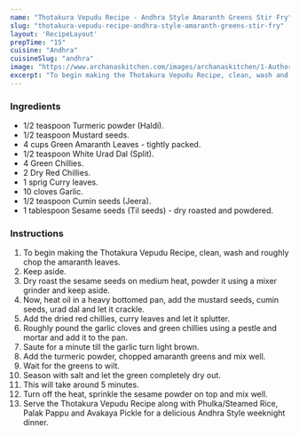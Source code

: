 ---
name: "Thotakura Vepudu Recipe - Andhra Style Amaranth Greens Stir Fry"
slug: "thotakura-vepudu-recipe-andhra-style-amaranth-greens-stir-fry"
layout: 'RecipeLayout'
prepTime: "15"
cuisine: "Andhra"
cuisineSlug: "andhra"
image: "https://www.archanaskitchen.com/images/archanaskitchen/1-Author/nithya.anantham/Thotakura_Vepudu_Recipe_Andhra_Style_Amaranth_Greens_Stir_Fry.jpg"
excerpt: "To begin making the Thotakura Vepudu Recipe, clean, wash and roughly chop the amaranth leaves"
---

### Ingredients

- 1/2 teaspoon Turmeric powder (Haldi).
- 1/2 teaspoon Mustard seeds.
- 4 cups Green Amaranth Leaves - tightly packed.
- 1/2 teaspoon White Urad Dal (Split).
- 4 Green Chillies.
- 2 Dry Red Chillies.
- 1 sprig Curry leaves.
- 10 cloves Garlic.
- 1/2 teaspoon Cumin seeds (Jeera).
- 1 tablespoon Sesame seeds (Til seeds) - dry roasted and powdered.

### Instructions

1. To begin making the Thotakura Vepudu Recipe, clean, wash and roughly chop the amaranth leaves.
1. Keep aside.
1. Dry roast the sesame seeds on medium heat, powder it using a mixer grinder and keep aside.
1. Now, heat oil in a heavy bottomed pan, add the mustard seeds, cumin seeds, urad dal and let it crackle.
1. Add the dried red chillies, curry leaves and let it splutter.
1. Roughly pound the garlic cloves and green chillies using a pestle and mortar and add it to the pan.
1. Saute for a minute till the garlic turn light brown.
1. Add the turmeric powder, chopped amaranth greens and mix well.
1. Wait for the greens to wilt.
1. Season with salt and let the green completely dry out.
1. This will take around 5 minutes.
1. Turn off the heat, sprinkle the sesame powder on top and mix well.
1. Serve the Thotakura Vepudu Recipe along with Phulka/Steamed Rice, Palak Pappu and Avakaya Pickle for a delicious Andhra Style weeknight dinner.
